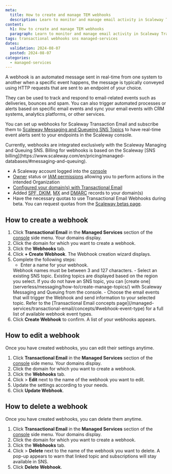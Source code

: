 ```yaml
---
meta:
  title: How to create and manage TEM webhooks
  description: Learn to monitor and manage email activity in Scaleway Transactional Email.
content:
  h1: How to create and manage TEM webhooks
  paragraph: Learn to monitor and manage email activity in Scaleway Transactional Email.
tags: transactional webhooks sns managed-services
dates:
  validation: 2024-08-07
  posted: 2024-08-07
categories:
  - managed-services
---
```


A webhook is an automated message sent in real-time from one system to another when a specific event happens, the message is typically conveyed using HTTP requests that are sent to an endpoint of your choice.

They can be used to track and respond to email-related events such as deliveries, bounces and spam. You can also trigger automated processes or alerts based on specific email events and sync your email events with CRM systems, analytics platforms, or other services.

You can set up webhooks for Scaleway Transaction Email and subscribe them to [Scaleway Messaging and Queueing SNS Topics](/serverless/messaging/how-to/create-manage-topics/) to have real-time event alerts sent to your endpoints in the Scaleway console.

<Message type="note">
  Currently, webhooks are integrated exclusively with the Scaleway Managing and Queuing SNS. Billing for webhooks is based on the Scaleway [SNS billing](https://www.scaleway.com/en/pricing/managed-databases/#messaging-and-queuing).
</Message>

- A Scaleway account logged into the [console](https://console.scaleway.com)
- [Owner](/identity-and-access-management/iam/concepts/#owner) status or [IAM permissions](/identity-and-access-management/iam/concepts/#permission) allowing you to perform actions in the intended Organization
- [Configured your domain(s) with Transactional Email](/managed-services/transactional-email/how-to/configure-domain-with-transactional-email/)
- Added [SPF, DKIM](/managed-services/transactional-email/how-to/add-spf-dkim-records-to-your-domain/), [MX](/managed-services/transactional-email/how-to/add-mx-record-to-your-domain/) and [DMARC](/managed-services/transactional-email/how-to/add-dmarc-record/) records to your domain(s)
- Have the necessary quotas to use Transactional Email Webhooks during beta. You can request quotas from the [Scaleway betas page](https://www.scaleway.com/fr/betas/#email-webhooks).

## How to create a webhook

1. Click **Transactional Email** in the **Managed Services** section of the [console](https://console.scaleway.com/) side menu. Your domains display.
2. Click the domain for which you want to create a webhook.
3. Click the **Webhooks** tab.
4. Click **+ Create Webhook**. The Webhook creation wizard displays.
5. Complete the following steps:
    - Enter a name for your webhook.
    <Message type="note">
    Webhook names must be between 3 and 127 characters.
    </Message>
    - Select an existing SNS topic. Existing topics are displayed based on the region you select.
    <Message type="tip">
    If you do not have an SNS topic, you can [create one](serverless/messaging/how-to/create-manage-topics/) with Scaleway Messaging and Queuing from the console.
    </Message>
    - Choose the email events that will trigger the Webhook and send information to your selected topic.
    <Message type="note">
      Refer to the [Transactional Email concepts page](/managed-services/transactional-email/concepts/#webhook-event-type) for a full list of available webhook event types.
    </Message>
6. Click **Create Webhook** to confirm. A list of your webhooks appears.

## How to edit a webhook

Once you have created webhooks, you can edit their settings anytime.

1. Click **Transactional Email** in the **Managed Services** section of the [console](https://console.scaleway.com/) side menu. Your domains display.
2. Click the domain for which you want to create a webhook.
3. Click the **Webhooks** tab.
4. Click <Icon name="more" /> > **Edit** next to the name of the webhook you want to edit.
5. Update the settings according to your needs.
6. Click **Update Webhook**.

## How to delete a webhook

Once you have created webhooks, you can delete them anytime.

1. Click **Transactional Email** in the **Managed Services** section of the [console](https://console.scaleway.com/) side menu. Your domains display.
2. Click the domain for which you want to create a webhook.
3. Click the **Webhooks** tab.
4. Click <Icon name="more" /> > **Delete** next to the name of the webhook you want to delete. A pop-up appears to warn that linked topic and subscriptions will stay available in SNS.
5. Click **Delete Webhook**.

